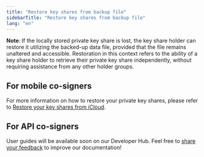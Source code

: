 ```yaml
---
title: "Restore key shares from backup file"
sidebarTitle: "Restore key shares from backup file"
lang: "en"
---
```


**Note**: If the locally stored private key share is lost, the key share holder can restore it utilizing the backed-up data file, provided that the file remains unaltered and accessible. Restoration in this context refers to the ability of a key share holder to retrieve their private key share independently, without requiring assistance from any other holder groups.

## For mobile co-signers

For more information on how to restore your private key shares, please refer to [Restore your key shares from iCloud](/en/guard/reset#restore-key-shares).

## For API co-signers

User guides will be available soon on our Developer Hub.
<Tip>Feel free to [share your feedback](https://forms.zohopublic.com/cobo/form/DocumentFeedbackForm/formperma/QvLOhxJv1_JMsJ-1dleZ8Itb_7rzN-LtgvsDdxosoVI?referrername=manuals) to improve our documentation!</Tip>